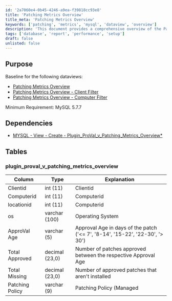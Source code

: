 ```yaml
---
id: '2a7060e4-0b45-4246-a9ea-f39818cc93e8'
title: 'Patching Metrics Overview'
title_meta: 'Patching Metrics Overview'
keywords: ['patching', 'metrics', 'mysql', 'dataview', 'overview']
description: 'This document provides a comprehensive overview of the Patching Metrics, including dependencies, required tables, and a sample screenshot for reference. It outlines the minimum requirements for MySQL and details the structure of the relevant database table used for patching metrics.'
tags: ['database', 'report', 'performance', 'setup']
draft: false
unlisted: false
---
```

## Purpose

Baseline for the following dataviews:

- [Patching Metrics Overview](https://proval.itglue.com/DOC-5078775-8023241)
- [Patching Metrics Overview - Client Filter](https://proval.itglue.com/DOC-5078775-11915225)
- [Patching Metrics Overview - Computer Filter](https://proval.itglue.com/DOC-5078775-11915195)

Minimum Requirement: MySQL 5.7.7

## Dependencies

- [MYSQL - View - Create - Plugin_ProVal_v_Patching_Metrics_Overview*](https://proval.itglue.com/DOC-5078775-11915171)

## Tables

### plugin_proval_v_patching_metrics_overview

| Column         | Type         | Explanation                                                                                  |
|----------------|--------------|----------------------------------------------------------------------------------------------|
| Clientid       | int (11)     | Clientid                                                                                     |
| Computerid     | int (11)     | Computerid                                                                                   |
| locationid     | int (11)     | Computerid                                                                                   |
| os             | varchar (100)| Operating System                                                                             |
| ApproVal Age   | varchar (5)  | Approval Age in days of the patch ('\<= 7', '8-14', '15-22', '22-30', '> 30')               |
| Total Approved  | decimal (23,0)| Number of patches approved between the respective Approval Age                               |
| Total Missing   | decimal (23,0)| Number of approved patches that aren't installed                                             |
| Patching Policy | varchar (9)  | Patching Policy (Managed | Unmanaged)                                                       |
